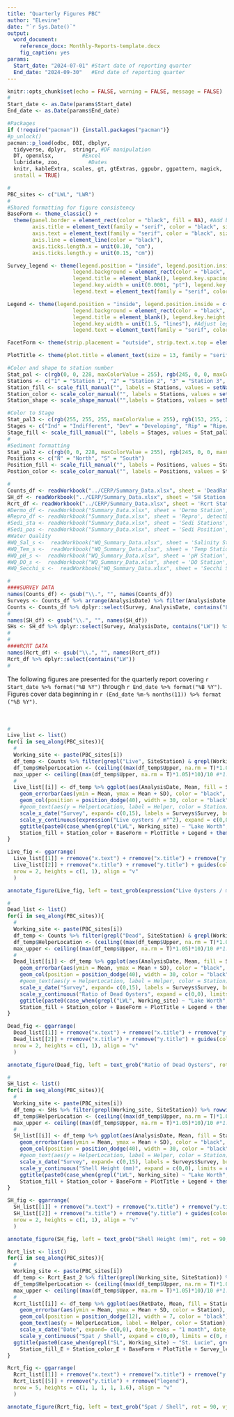 ```yaml
---
title: "Quarterly Figures PBC"
author: "ELevine"
date: "`r Sys.Date()`"
output: 
  word_document: 
    reference_docx: Monthly-Reports-template.docx
    fig_caption: yes
params:
  Start_date: "2024-07-01" #Start date of reporting quarter
  End_date: "2024-09-30"   #End date of reporting quarter
---
```


```r
knitr::opts_chunk$set(echo = FALSE, warning = FALSE, message = FALSE)
#
Start_date <- as.Date(params$Start_date)
End_date <- as.Date(params$End_date)

#Packages
if (!require("pacman")) {install.packages("pacman")}
#p_unlock()
pacman::p_load(odbc, DBI, dbplyr,
  tidyverse, dplyr,  stringr, #DF manipulation
  DT, openxlsx,         #Excel
  lubridate, zoo,         #Dates
  knitr, kableExtra, scales, gt, gtExtras, ggpubr, ggpattern, magick, 
  install = TRUE)
```

```r
#
PBC_sites <- c("LWL", "LWR")
#
#Shared formatting for figure consistency
BaseForm <- theme_classic() +
  theme(panel.border = element_rect(color = "black", fill = NA), #Add border
        axis.title = element_text(family = "serif", color = "black", size = 17), axis.title.x = element_text(margin = margin(t = 12)), #Adjust axis title and text
        axis.text = element_text(family = "serif", color = "black", size = 12), axis.text.x = element_text(angle = 45, hjust = 1),
        axis.line = element_line(color = "black"),
        axis.ticks.length.x = unit(0.10, "cm"),
        axis.ticks.length.y = unit(0.15, "cm"))

Survey_legend <- theme(legend.position = "inside", legend.position.inside = c(.25, .97), legend.justification = c("left", "top"), legend.box.just = "left", #legend.box.spacing = unit(0.05, "lines"), #Adjust legend position
                     legend.background = element_rect(color = "black", fill = "white", linetype = "solid"),
                     legend.title = element_blank(), legend.key.spacing.y = unit(0.20, "lines"),
                     legend.key.width = unit(0.0001, "pt"), legend.key.height = unit(0.000001, "pt"), #Adjust legend title and spacing
                     legend.text = element_text(family = "serif", color = "black", size = 12))

Legend <- theme(legend.position = "inside", legend.position.inside = c(.005, .97), legend.justification = c("left", "top"), legend.box.just = "left", legend.box.spacing = unit(0.15, "lines"), #Adjust legend position
                     legend.background = element_rect(color = "black", fill = "white", linetype = "solid"),
                     legend.title = element_blank(), legend.key.height = unit(0.7, "lines"), legend.key.spacing.y = unit(0.25, "lines"),
                     legend.key.width = unit(1.5, "lines"), #Adjust legend title and spacing
                     legend.text = element_text(family = "serif", color = "black", size = 12))

FacetForm <- theme(strip.placement = "outside", strip.text.x.top = element_text(vjust = 1, hjust = 0, size = 13, family = "serif"), strip.clip = "off", panel.spacing.y = unit(0.5, "lines"), strip.background = element_blank())

PlotTitle <- theme(plot.title = element_text(size = 13, family = "serif", margin = margin(b = 0.07)))

#Color and shape to station number
Stat_pal <- c(rgb(0, 0, 228, maxColorValue = 255), rgb(245, 0, 0, maxColorValue = 255), rgb(0, 118, 0, maxColorValue = 255), rgb(102, 0, 102, maxColorValue = 255))
Stations <- c("1" = "Station 1", "2" = "Station 2", "3" = "Station 3", "4" = "Station 4") 
Station_fill <- scale_fill_manual("", labels = Stations, values = setNames(Stat_pal, 1:4), na.value = "#999999")
Station_color <- scale_color_manual("", labels = Stations, values = setNames(Stat_pal, 1:4), na.value = "#999999")
Station_shape <- scale_shape_manual("",labels = Stations, values = setNames(c(21, 25, 22, 23), 1:4))

#Color to Stage
Stat_pal3 <- c(rgb(255, 255, 255, maxColorValue = 255), rgb(153, 255, 255, maxColorValue = 255), rgb(0, 0, 255, maxColorValue = 255), rgb(0, 0, 102, maxColorValue = 255))
Stages <- c("Ind" = "Indifferent", "Dev" = "Developing", "Rip" = "Ripe/Spawning", "Spe" = "Spent/Recyling") 
Stage_fill <- scale_fill_manual("", labels = Stages, values = Stat_pal3, na.value = "#999999")
#
#Sediment formatting
Stat_pal2 <- c(rgb(0, 0, 228, maxColorValue = 255), rgb(245, 0, 0, maxColorValue = 255))
Positions <- c("N" = "North", "S" = "South")
Position_fill <- scale_fill_manual("", labels = Positions, values = Stat_pal2, na.value = "#999999")
Postion_color <- scale_color_manual("", labels = Positions, values = Stat_pal2, na.value = "#999999")

```

```r
#
Counts_df <- readWorkbook("../CERP/Summary_Data.xlsx", sheet = 'DeadRatio Station', detectDates = TRUE, check.names = TRUE)
SH_df <- readWorkbook("../CERP/Summary_Data.xlsx", sheet = 'SH Station', detectDates = TRUE, check.names = TRUE)
Rcrt_df <- readWorkbook("../CERP/Summary_Data.xlsx", sheet = 'Rcrt Station', detectDates = TRUE, check.names = TRUE)
#Dermo_df <- readWorkbook("Summary_Data.xlsx", sheet = 'Dermo Station', detectDates = TRUE, check.names = TRUE)
#Repro_df <- readWorkbook("Summary_Data.xlsx", sheet = 'Repro', detectDates = TRUE, check.names = TRUE)
#Sedi_sta <- readWorkbook("Summary_Data.xlsx", sheet = 'Sedi Stations', detectDates = TRUE, check.names = TRUE)
#Sedi_pos <- readWorkbook("Summary_Data.xlsx", sheet = 'Sedi Position', detectDates = TRUE, check.names = TRUE)
#Water Quality
#WQ_Sal_s <-  readWorkbook("WQ_Summary_Data.xlsx", sheet = 'Salinity Station', detectDates = TRUE, check.names = TRUE)
#WQ_Tem_s <-  readWorkbook("WQ_Summary_Data.xlsx", sheet = 'Temp Station', detectDates = TRUE, check.names = TRUE)
#WQ_pH_s <-  readWorkbook("WQ_Summary_Data.xlsx", sheet = 'pH Station', detectDates = TRUE, check.names = TRUE)
#WQ_DO_s <-  readWorkbook("WQ_Summary_Data.xlsx", sheet = 'DO Station', detectDates = TRUE, check.names = TRUE)
#WQ_Secchi_s <-  readWorkbook("WQ_Summary_Data.xlsx", sheet = 'Secchi Station', detectDates = TRUE, check.names = TRUE)

```

```r
#
####SURVEY DATA
names(Counts_df) <- gsub("\\.", "", names(Counts_df))
Surveys <- Counts_df %>% arrange(AnalysisDate) %>% filter(AnalysisDate >= End_date %m-% months(12)) %>% dplyr::select(AnalysisDate, Survey)
Counts <- Counts_df %>% dplyr::select(Survey, AnalysisDate, contains("LW")) %>% filter(AnalysisDate >= End_date %m-% months(13)) %>% gather(SiteStation, DataType, -Survey, -AnalysisDate) %>% mutate(Measure = case_when(grepl("Mean", SiteStation) ~ "Mean", grepl("SD", SiteStation) ~ "SD", TRUE ~ NA)) %>% mutate(SiteStation = case_when(grepl("Dead", SiteStation) ~ substr(SiteStation, 1, 14), grepl("Live", SiteStation) ~ substr(SiteStation, 1, 9), TRUE ~ "MISSING INFO")) %>% spread(Measure, DataType) %>% mutate(Site = factor(substr(SiteStation, 1, 3), levels = c("LWL", "LWR")), Station = as.factor(substr(SiteStation, 4, 4)), Helper = case_when(is.na(Mean) ~ "*", grepl("Winter", Survey) & is.na(Mean) ~ "*", grepl("Summer", Survey) & is.na(Mean) ~ "*", TRUE ~ NA))
#
names(SH_df) <- gsub("\\.", "", names(SH_df))
SHs <- SH_df %>% dplyr::select(Survey, AnalysisDate, contains("LW")) %>% filter(AnalysisDate >= End_date %m-% months(13)) %>% gather(SiteStation, Value, -Survey, -AnalysisDate) %>% mutate(Measure = case_when(grepl("Mean", SiteStation) ~ "Mean", grepl("SD", SiteStation) ~ "SD", TRUE ~ NA)) %>% mutate(SiteStation = substr(SiteStation, 1, 4)) %>% spread(Measure, Value) %>% mutate(Site = factor(substr(SiteStation, 1, 3), levels = c("LWL", "LWR")), Station = as.factor(substr(SiteStation, 4, 4)), Helper = case_when(is.na(Mean) ~ "*", grepl("Winter", Survey) & is.na(Mean) ~ "*", grepl("Summer", Survey) & is.na(Mean) ~ "*", TRUE ~ NA))
#
#
####RCRT DATA
names(Rcrt_df) <- gsub("\\.", "", names(Rcrt_df))
Rcrt_df %>% dplyr::select(contains("LW"))
#
```

The following figures are presented for the quarterly report covering `r Start_date %>% format("%B %Y")` through `r End_date %>% format("%B %Y")`. Figures cover data beginning in `r (End_date %m-% months(11)) %>% format ("%B %Y")`.
\
\
\

```r
#
Live_list <- list()
for(i in seq_along(PBC_sites)){
  #
  Working_site <- paste(PBC_sites[i])
  df_temp <- Counts %>% filter(grepl("Live", SiteStation) & grepl(Working_site, SiteStation)) %>% rowwise() %>% mutate(Upper = sum(Mean, SD, na.rm = TRUE))
  df_temp$HelperLocation <- (ceiling((max(df_temp$Upper, na.rm = T)*1.05)*10)/10)/5
  max_upper <- ceiling((max(df_temp$Upper, na.rm = T)*1.05)*10)/10 #*1.05 adds 5% buffer to top if needed, *10 & /10 rounds up to nearest 0.1
  #
  Live_list[[i]] <- df_temp %>% ggplot(aes(AnalysisDate, Mean, fill = Station)) + 
    geom_errorbar(aes(ymin = Mean, ymax = Mean + SD), color = "black", position = position_dodge(40), width = 18) +
    geom_col(position = position_dodge(40), width = 30, color = "black") + 
    #geom_text(aes(y = HelperLocation, label = Helper, color = Station), position = position_dodge(40), size = 9) +
    scale_x_date("Survey", expand= c(0,15), labels = Surveys$Survey, breaks = Surveys$AnalysisDate, limits = c(End_date %m-% months(12) %m-% days(5), End_date %m-% days(5)))+
    scale_y_continuous(expression("Live oysters / m"^2), expand = c(0,0), limits = c(0, max(pretty(0:ceiling(max_upper*10)/10))), breaks = pretty(0:ceiling(max_upper*10)/10)) + 
    ggtitle(paste0(case_when(grepl("LWL", Working_site) ~ "Lake Worth", grepl("LWR", Working_site) ~ "Lake Worth-Restoration", TRUE ~ "WRONG"))) + 
    Station_fill + Station_color + BaseForm + PlotTitle + Legend + theme(axis.text.x = element_text(angle = 0, hjust = 0.5))
}

Live_fig <- ggarrange(
  Live_list[[1]] + rremove("x.text") + rremove("x.title") + rremove("y.title") + guides(color = guide_legend(override.aes = list(size=2))),
  Live_list[[2]] + rremove("x.title") + rremove("y.title") + guides(color = guide_legend(override.aes = list(size=2))),
  nrow = 2, heights = c(1, 1), align = "v"  
  )

annotate_figure(Live_fig, left = text_grob(expression("Live Oysters / m"^2), rot = 90, vjust = 0.4, family = "serif", size = 18, color = "black"))
```

```r
#
Dead_list <- list()
for(i in seq_along(PBC_sites)){
  #
  Working_site <- paste(PBC_sites[i])
  df_temp <- Counts %>% filter(grepl("Dead", SiteStation) & grepl(Working_site, SiteStation)) %>% rowwise() %>% mutate(Upper = sum(Mean, SD, na.rm = TRUE))
  df_temp$HelperLocation <- (ceiling((max(df_temp$Upper, na.rm = T)*1.05)*10)/10)/5
  max_upper <- ceiling((max(df_temp$Upper, na.rm = T)*1.05)*10)/10 #*1.05 adds 5% buffer to top if needed, *10 & /10 rounds up to nearest 0.1
  #
  Dead_list[[i]] <- df_temp %>% ggplot(aes(AnalysisDate, Mean, fill = Station)) + 
    geom_errorbar(aes(ymin = Mean, ymax = Mean + SD), color = "black", position = position_dodge(40), width = 18) +
    geom_col(position = position_dodge(40), width = 30, color = "black") + 
    #geom_text(aes(y = HelperLocation, label = Helper, color = Station), position = position_dodge(40), size = 9) +
    scale_x_date("Survey", expand= c(0,15), labels = Surveys$Survey, breaks = Surveys$AnalysisDate, limits = c(End_date %m-% months(12) %m-% days(5), End_date %m-% days(5)))+
    scale_y_continuous("Ratio of Dead Oysters", expand = c(0,0), limits = c(0, max(pretty(0:ceiling(max_upper*10)/10))), breaks = pretty(0:ceiling(max_upper*10)/10)) + 
    ggtitle(paste0(case_when(grepl("LWL", Working_site) ~ "Lake Worth", grepl("LWR", Working_site) ~ "Lake Worth-Restoration", TRUE ~ "WRONG"))) + 
    Station_fill + Station_color + BaseForm + PlotTitle + Legend + theme(axis.text.x = element_text(angle = 0, hjust = 0.5))
}

Dead_fig <- ggarrange(
  Dead_list[[1]] + rremove("x.text") + rremove("x.title") + rremove("y.title") + guides(color = guide_legend(override.aes = list(size=2))),
  Dead_list[[2]] + rremove("x.title") + rremove("y.title") + guides(color = guide_legend(override.aes = list(size=2))),
  nrow = 2, heights = c(1, 1), align = "v"  
  )

annotate_figure(Dead_fig, left = text_grob("Ratio of Dead Oysters", rot = 90, vjust = 0.4, family = "serif", size = 18, color = "black"))
```

```r
#
SH_list <- list()
for(i in seq_along(PBC_sites)){
  #
  Working_site <- paste(PBC_sites[i])
  df_temp <- SHs %>% filter(grepl(Working_site, SiteStation)) %>% rowwise() %>% mutate(Upper = sum(Mean, SD, na.rm = TRUE))
  df_temp$HelperLocation <- (ceiling((max(df_temp$Upper, na.rm = T)*1.05)*10)/10)/5
  max_upper <- ceiling((max(df_temp$Upper, na.rm = T)*1.05)*10)/10 #*1.05 adds 5% buffer to top if needed, *10 & /10 rounds up to nearest 0.1
  #
  SH_list[[i]] <- df_temp %>% ggplot(aes(AnalysisDate, Mean, fill = Station)) + 
    geom_errorbar(aes(ymin = Mean, ymax = Mean + SD), color = "black", position = position_dodge(40), width = 18) +
    geom_col(position = position_dodge(40), width = 30, color = "black") + 
    #geom_text(aes(y = HelperLocation, label = Helper, color = Station), position = position_dodge(40), size = 9) +
    scale_x_date("Survey", expand= c(0,15), labels = Surveys$Survey, breaks = Surveys$AnalysisDate, limits = c(End_date %m-% months(12) %m-% days(5), End_date %m-% days(5)))+
    scale_y_continuous("Shell Height (mm)", expand = c(0,0), limits = c(0, max(pretty(0:ceiling(max_upper*10)/10))), breaks = pretty(0:ceiling(max_upper*10)/10)) + 
    ggtitle(paste0(case_when(grepl("LWL", Working_site) ~ "Lake Worth", grepl("LWR", Working_site) ~ "Lake Worth-Restoration", TRUE ~ "WRONG"))) + 
    Station_fill + Station_color + BaseForm + PlotTitle + Legend + theme(axis.text.x = element_text(angle = 0, hjust = 0.5))
}

SH_fig <- ggarrange(
  SH_list[[1]] + rremove("x.text") + rremove("x.title") + rremove("y.title") + guides(color = guide_legend(override.aes = list(size=2))),
  SH_list[[2]] + rremove("x.title") + rremove("y.title") + guides(color = guide_legend(override.aes = list(size=2))),
  nrow = 2, heights = c(1, 1), align = "v"  
  )

annotate_figure(SH_fig, left = text_grob("Shell Height (mm)", rot = 90, vjust = 0.4, family = "serif", size = 18, color = "black"))
```

```r

Rcrt_list <- list()
for(i in seq_along(PBC_sites)){
  #
  Working_site <- paste(PBC_sites[i])
  df_temp <- Rcrt_East_2 %>% filter(grepl(Working_site, SiteStation)) %>% rowwise() %>% mutate(Upper = sum(Mean, SD, na.rm = TRUE))
  df_temp$HelperLocation <- (ceiling((max(df_temp$Upper, na.rm = T)*1.05)*10)/10)/5
  max_upper <- ceiling((max(df_temp$Upper, na.rm = T)*1.05)*10)/10 #*1.05 adds 5% buffer to top if needed, *10 & /10 rounds up to nearest 0.1
  #
  Rcrt_list[[i]] <- df_temp %>% ggplot(aes(RetDate, Mean, fill = Station))+ 
    geom_errorbar(aes(ymin = Mean, ymax = Mean + SD, color = Station), position = position_dodge(12), width = 10) +
    geom_col(position = position_dodge(12), width = 7, color = "black") +
    geom_text(aes(y = HelperLocation, label = Helper, color = Station), position = position_dodge(12), size = 9) +
    scale_x_date("Date", expand= c(0,0), date_breaks = "1 month", date_labels = "%b %Y", limits = c(End_date %m-% months(12) %m-% days(5), End_date %m-% days(5)))+
    scale_y_continuous("Spat / Shell", expand = c(0,0), limits = c(0, max(pretty(0:ceiling(max_upper*10)/10))), breaks = pretty(0:ceiling(max_upper*10)/10))+
  ggtitle(paste0(case_when(grepl("SL", Working_site) ~ "St. Lucie", grepl("LX", Working_site) ~ "Loxahatchee", TRUE ~ "WRONG"), "-", case_when(substr(Working_site, 3, 3) == "N" ~ "North", substr(Working_site, 3, 3) == "S" ~ "South", TRUE ~ "Central"))) + 
    Station_fill_E + Station_color_E + BaseForm + PlotTitle + Survey_legend
}

Rcrt_fig <- ggarrange(
  Rcrt_list[[1]] + rremove("x.text") + rremove("x.title") + rremove("y.title") + guides(color = guide_legend(override.aes = list(size=2))),
  Rcrt_list[[5]] + rremove("y.title") + rremove("legend"),
  nrow = 5, heights = c(1, 1, 1, 1, 1.6), align = "v"  
  )

annotate_figure(Rcrt_fig, left = text_grob("Spat / Shell", rot = 90, vjust = 0.4, family = "serif", size = 18, color = "black"))
```

